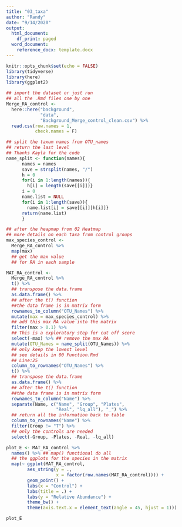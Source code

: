 ---
title: "03_taxa"
author: "Randy"
date: "9/14/2020"
output:
  html_document:
    df_print: paged
  word_document:
    reference_docx: template.docx
---

```{r setup, include=FALSE}
knitr::opts_chunk$set(echo = FALSE)
library(tidyverse)
library(here)
library(ggplot2)
```



```{r dataset}
## import the dataset or just run 
## all the .Rmd files one by one
Merge_RA_control <- 
  here::here("background",
             "data",
             "Background_Merge_control_clean.csv") %>%
  read.csv(row.names = 1,
           check.names = F) 
```

```{r function}
## split the taxum names from OTU_names
## return the last level
## Thanks Kayla for the code
name_split <- function(names){
      names = names
      save = strsplit(names, "/")
      h = 0
      for(i in 1:length(names)){
        h[i] = length(save[[i]])}
      i = 0
      name.list = NULL
      for(i in 1:length(save)){
        name.list[i] = save[[i]][h[i]]}
      return(name.list)
      }
```

```{r "single species plot", fig.height=3, fig.width=8, comment=NA}
## after the heapmap from 02 Heatmap
## more details on each taxa from control groups
max_species_control <- 
  Merge_RA_control %>% 
  map(max) 
  ## get the max value 
  ## for RA in each sample

MAT_RA_control <- 
  Merge_RA_control %>%
  t() %>% 
  ## transpose the data.frame
  as.data.frame() %>% 
  ## after the t() function
  ##the data frame is in matrix form
  rownames_to_column("OTU_Names") %>% 
  mutate(max = max_species_control) %>% 
  ## add this max RA value into the matrix
  filter(max > 0.1) %>% 
  ## This is a exploratory step for cut off score
  select(-max) %>% ## remove the max RA
  mutate(OTU_Names = name_split(OTU_Names)) %>% 
  ## only keep the lowest level
  ## see details in 00 Function.Rmd
  ## Line:25
  column_to_rownames("OTU_Names") %>%
  t() %>% 
  ## transpose the data.frame
  as.data.frame() %>% 
  ## after the t() function
  ##the data frame is in matrix form
  rownames_to_column("Name") %>%
  separate(Name, c("Name", "Group", "Plates", 
                   "Real", "lq_all"), "_") %>% 
  ## return all the information back to table
  column_to_rownames("Name") %>%
  filter(Group != "T") %>% 
  ## only the controls are needed
  select(-Group, -Plates, -Real, -lq_all)

plot_E <- MAT_RA_control %>%
  names() %>% ## map() functional do all 
  ## the ggplots for the species in the matrix
  map(~ ggplot(MAT_RA_control, 
        aes_string(y = ., 
                   x = factor(row.names(MAT_RA_control)))) + 
        geom_point() +
        labs(x = "Control") +
        labs(title = .) +
        labs(y = "Relative Abundance") +
        theme_bw() +
        theme(axis.text.x = element_text(angle = 45, hjust = 1)))

plot_E

```

